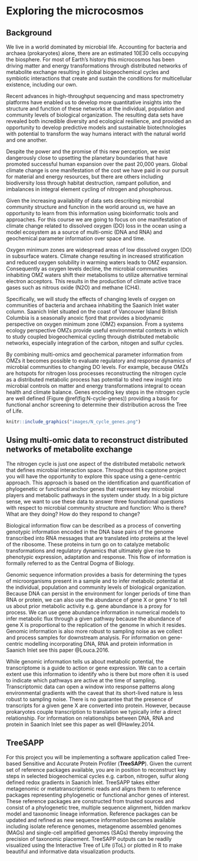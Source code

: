 # Exploring the microcosmos

## Background

We live in a world dominated by microbial life. Accounting for bacteria and archaea (prokaryotes) alone, there are an estimated 10E30 cells occupying the biosphere. For most of Earth's history this microcosmos has been driving matter and energy transformations through distributed networks of metabolite exchange resulting in global biogeochemical cycles and symbiotic interactions that create and sustain the conditions for multicellular existence, including our own.   

Recent advances in high-throughput sequencing and mass spectrometry platforms have enabled us to develop more quantitative insights into the structure and function of these networks at the individual, population and community levels of biological organization. The resulting data sets have revealed both incredible diversity and ecological resilience, and provided an opportunity to develop predictive models and sustainable biotechnologies with potential to transform the way humans interact with the natural world and one another.        

Despite the power and the promise of this new perception, we exist dangerously close to upsetting the planetary boundaries that have promoted successful human expansion over the past 20,000 years. Global climate change is one manifestation of the cost we have paid in our pursuit for material and energy resources, but there are others including biodiversity loss through habitat destruction, rampant pollution, and imbalances in integral element cycling of nitrogen and phosphorous.    

Given the increasing availability of data sets describing microbial community structure and function in the world around us, we have an opportunity to learn from this information using bioinformatic tools and approaches. For this course we are going to focus on one manifestation of climate change related to dissolved oxygen (DO) loss in the ocean using a model ecosystem as a source of multi-omic (DNA and RNA) and geochemical parameter information over space and time. 

Oxygen minimum zones are widespread areas of low dissolved oxygen (DO) in subsurface waters. Climate change resulting in increased stratification and reduced oxygen solubility in warming waters leads to OMZ expansion. Consequently as oxygen levels decline, the microbial communities inhabiting OMZ waters shift their metabolisms to utilize alternative terminal electron acceptors. This results in the production of climate active trace gases such as nitrous oxide (N2O) and methane (CH4). 

Specifically, we will study the effects of changing levels of oxygen on communities of bacteria and archaea inhabiting the Saanich Inlet water column. Saanich Inlet situated on the coast of Vancouver Island British Columbia is a seasonally anoxic fjord that provides a biodynamic perspective on oxygen minimum zone (OMZ) expansion. From a systems ecology perspective OMZs provide useful environmental contexts in which to study coupled biogeochemical cycling through distributed metabolic networks, especially integration of the carbon, nitogen and sulfur cycles. 

By combining multi-omics amd geochemical parameter information from OMZs it becomes possible to evaluate regulatory and response dynamics of microbial communities to changing DO levels. For example, because OMZs are hotspots for nitrogen loss processes reconstructing the nitrogen cycle as a distributed metabolic process has potential to shed new insight into microbial controls on matter and energy transformations integral to ocean health and climate balance. Genes encoding key steps in the nitrogen cycle are well defined (Figure \@ref(fig:N-cycle-genes)) providing a basis for functional anchor screening to determine their distribution across the Tree of Life.

```r
knitr::include_graphics("images/N_cycle_genes.png")
```

## Using multi-omic data to reconstruct distributed networks of metabolite exchange

The nitrogen cycle is just one aspect of the distributed metabolic network that defines microbial interaction space. Throughout this capstone project you will have the opportunity to explore this space using a gene-centric approach. This approach is based on the identification and quantification of phylogenetic or functional anchor genes that represent key microbial players and metabolic pathways in the system under study. In a big picture sense, we want to use these data to answer three foundational questions with respect to microbial community structure and function: Who is there? What are they doing? How do they respond to change?

Biological information flow can be described as a process of converting genotypic information encoded in the DNA base pairs of the genome transcribed into RNA messages that are translated into proteins at the level of the ribosome. These proteins in turn go on to catalyze metabolic transformations and regulatory dynamics that ultimately give rise to phenotypic expression, adaptation and response. This flow of information is formally referred to as the Central Dogma of Biology. 

Genomic sequence information provides a basis for determining the types of microorganisms present in a sample and to infer metabolic potential at the individual, population and community levels of biological organization. Because DNA can persist in the environment for longer periods of time than RNA or protein, we can also use the abundance of gene X or gene Y to tell us about prior metabolic activity e.g. gene abundance is a proxy for process. We can use gene abundance information in numerical models to infer metabolic flux through a given pathway because the abundance of gene X is proportional to the replication of the genome in which it resides. Genomic information is also more robust to sampling noise as we collect and process samples for downstream analysis. For information on gene-centric modelling incorporating DNA, RNA and protein information in Saanich Inlet see this paper @Louca.2016.

While genomic information tells us about metabolic potential, the transcriptome is a guide to action or gene expression. We can to a certain extent use this information to identify who is there but more often it is used to indicate which pathways are active at the time of sampling. Transcriptomic data can open a window into response patterns along environmental gradients with the caveat that its short-lived nature is less robust to sampling noise. There is no guarantee that the presence of transcripts for a given gene X are converted into protein. However, because prokaryotes couple transcription to translation we typically infer a direct relationship. For information on relationships between DNA, RNA and protein in Saanich Inlet see this paper as well @Hawley.2014.

## TreeSAPP

For this project you will be implementing a software application called Tree-based Sensitive and Accurate Protein Profiler (**TreeSAPP**). Given the current set of reference packages available, you are in position to reconstruct key steps in selected biogeochemical cycles e.g. carbon, nitrogen, sulfur along defined redox gradients in Saanich Inlet. TreeSAPP takes either metagenomic or metatranscriptomic reads and aligns them to reference packages representing phylogenetic or functional anchor genes of interest. These reference packages are constructed from trusted sources and consist of a phylogenetic tree, multiple sequence alignment, hidden markov model and taxonomic lineage information. Reference packages can be updated and refined as new sequence information becomes available including isolate reference genomes, metagenome assembled genomes (MAGs) and single-cell amplified genomes (SAGs) thereby improving the precision of taxonomic placement. TreeSAPP outputs can be readily visualized using the Interactive Tree of Life (iToL) or plotted in R to make beautiful and informative data visualization products.  